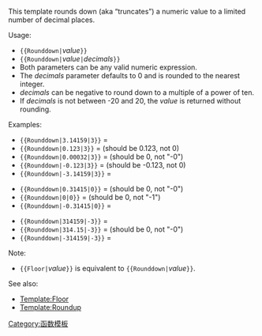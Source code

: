 {{documentation subpage}}
{{High-use|4430}}
{{缺乏中文说明}}
This template rounds down (aka “truncates”) a numeric value to a limited number of decimal places.

; Usage<nowiki>:</nowiki>
* <tt><nowiki>{{</nowiki>Rounddown<nowiki>|</nowiki></tt>''value''<tt><nowiki>}}</nowiki></tt>
* <tt><nowiki>{{</nowiki>Rounddown<nowiki>|</nowiki></tt>''value''<tt><nowiki>|</nowiki></tt>''decimals''<tt><nowiki>}}</nowiki></tt>
* Both parameters can be any valid numeric expression.
* The ''decimals'' parameter defaults to 0 and is rounded to the nearest integer.
* ''decimals'' can be negative to round down to a multiple of a power of ten.
* If ''decimals'' is not between -20 and 20, the ''value'' is returned without rounding.

; Examples<nowiki>:</nowiki>
* <tt><nowiki>{{</nowiki>Rounddown<nowiki>|3.14159|3}}</nowiki></tt> = {{Rounddown|3.14159|3}}
* <tt><nowiki>{{</nowiki>Rounddown<nowiki>|0.123|3}}</nowiki></tt> = {{Rounddown|0.123|3}} (should be 0.123, not 0)
* <tt><nowiki>{{</nowiki>Rounddown<nowiki>|0.00032|3}}</nowiki></tt> = {{Rounddown|0.00032|3}} (should be 0, not "-0")
* <tt><nowiki>{{</nowiki>Rounddown<nowiki>|-0.123|3}}</nowiki></tt> = {{Rounddown|-0.123|3}} (should be -0.123, not 0)
* <tt><nowiki>{{</nowiki>Rounddown<nowiki>|-3.14159|3}}</nowiki></tt> = {{Rounddown|-3.14159|3}}

* <tt><nowiki>{{</nowiki>Rounddown<nowiki>|0.31415|0}}</nowiki></tt> = {{Rounddown|0.31415|0}} (should be 0, not "-0")
* <tt><nowiki>{{</nowiki>Rounddown<nowiki>|0|0}}</nowiki></tt> = {{Rounddown|0|0}} (should be 0, not "-1")
* <tt><nowiki>{{</nowiki>Rounddown<nowiki>|-0.31415|0}}</nowiki></tt> = {{Rounddown|-0.31415|0}}

* <tt><nowiki>{{</nowiki>Rounddown<nowiki>|314159|-3}}</nowiki></tt> = {{Rounddown|314159|-3}}
* <tt><nowiki>{{</nowiki>Rounddown<nowiki>|314.15|-3}}</nowiki></tt> = {{Rounddown|314.15|-3}} (should be 0, not "-0")
* <tt><nowiki>{{</nowiki>Rounddown<nowiki>|-314159|-3}}</nowiki></tt> = {{Rounddown|-314159|-3}}

; Note<nowiki>:</nowiki>
* <tt><nowiki>{{</nowiki>Floor<nowiki>|</nowiki></tt>''value''<tt><nowiki>}}</nowiki></tt> is equivalent to <tt><nowiki>{{</nowiki>Rounddown<nowiki>|</nowiki></tt>''value''<tt><nowiki>}}</nowiki></tt>.

; See also<nowiki>:</nowiki>
* [[Template:Floor]]
* [[Template:Roundup]]
[[Category:函数模板]]